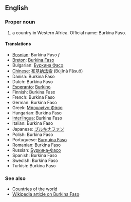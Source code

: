 ==English==

===Proper noun===

# a country in Western Africa. Official name: Burkina Faso.

====Translations====
*[[Bosnian]]: Burkina Faso ''f''
*[[Breton]]: [[Burkina Faso]]
*Bulgarian: [[Буркина Фасо]]
*[[Chinese]]: [[布基纳法索]] (Bùjĭnà Făsuŏ)
*Danish: Burkina Faso
*Dutch: Burkina Faso
*[[Esperanto]]: [[Burkino]]
*Finnish: Burkina Faso
*French: Burkina Faso
*German: Burkina Faso
*Greek: [[Μπουρκίνα Φάσο]]
*Hungarian: Burkina Faso
*[[Interlingua]]: Burkina Faso
*Italian: Burkina Faso
*Japanese: [[ブルキナファソ]]
*Polish: Burkina Faso
*Portuguese: [[Burquina Faso]]
*Romanian: [[Burkina Faso]]
*Russian: [[Буркина-Фасо]]
*Spanish: Burkina Faso
*Swedish: Burkina Faso
*Turkish: Burkina Faso

===See also===
*[[Countries of the world]]
*[[en:Burkina Faso|Wikipedia article on Burkina Faso]]